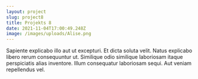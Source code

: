 ```yaml
---
layout: project
slug: project8
title: Projekts 8
date: 2021-11-04T17:00:49.248Z
image: /images/uploads/Alise.png
---
```


Sapiente explicabo illo aut ut excepturi. Et dicta soluta velit. Natus explicabo libero rerum consequuntur ut. Similique odio similique laboriosam itaque perspiciatis alias inventore. Illum consequatur laboriosam sequi. Aut veniam repellendus vel.
